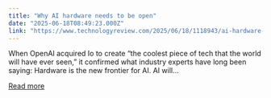 ```yaml
---
title: "Why AI hardware needs to be open"
date: "2025-06-18T08:49:23.000Z"
link: "https://www.technologyreview.com/2025/06/18/1118943/ai-hardware-open/"
---
```


When OpenAI acquired Io to create “the coolest piece of tech that the world will have ever seen,” it confirmed what industry experts have long been saying: Hardware is the new frontier for AI. AI will...

[Read more](https://www.technologyreview.com/2025/06/18/1118943/ai-hardware-open/)
